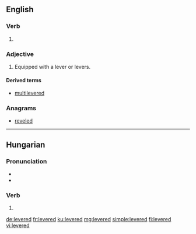 ==English==

===Verb===
{{head|en|verb form}}

# {{en-past of|lever}}

===Adjective===
{{en-adj|-}}

# Equipped with a lever or levers.

====Derived terms====
* [[multilevered]]

===Anagrams===
* [[reveled#English|reveled]]

----

==Hungarian==

===Pronunciation===
* {{hu-IPA}}
* {{hyphenation|le|ve|red|lang=hu}}

===Verb===
{{head|hu|verb form}}

# {{hu-conjugation of|lever|2|s|indic|pres|def}}

[[de:levered]]
[[fr:levered]]
[[ku:levered]]
[[mg:levered]]
[[simple:levered]]
[[fi:levered]]
[[vi:levered]]